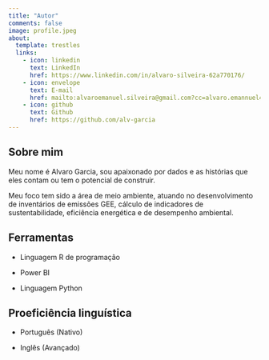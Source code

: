 ```yaml
---
title: "Autor"
comments: false
image: profile.jpeg
about:
  template: trestles
  links:
    - icon: linkedin
      text: LinkedIn
      href: https://www.linkedin.com/in/alvaro-silveira-62a770176/
    - icon: envelope
      text: E-mail
      href: mailto:alvaroemanuel.silveira@gmail.com?cc=alvaro.emannuel42@gmail.com&subject=CONTATO%20-%20ALVARO%20GARCIA&body=Prezado%2C%20Acessei%20seu%20link%20e%20estou%20entrando%20em%20contato.
    - icon: github
      text: Github
      href: https://github.com/alv-garcia
---
```


::: {#hero-heading}
## Sobre mim

Meu nome é Alvaro Garcia, sou apaixonado por dados e as histórias que eles contam ou tem o potencial de construir.

Meu foco tem sido a área de meio ambiente, atuando no desenvolvimento de inventários de emissões GEE, cálculo de indicadores de sustentabilidade, eficiência energética e de desempenho ambiental.
:::

## Ferramentas

-   Linguagem R de programação

-   Power BI

-   Linguagem Python

## Proeficiência linguística

-   Português (Nativo)

-   Inglês (Avançado)
